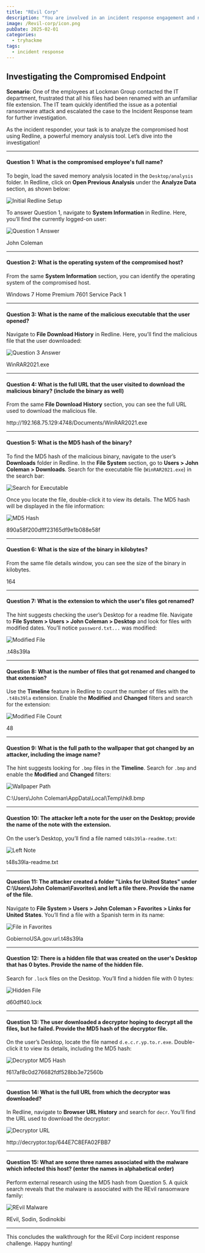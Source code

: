 ```yaml
---
title: "REvil Corp"
description: "You are involved in an incident response engagement and need to analyze an infected host using Redline"
image: /Revil-corp/icon.png
pubDate: 2025-02-01
categories:
  - tryhackme
tags:
  - incident response
---
```



## Investigating the Compromised Endpoint

**Scenario**: One of the employees at Lockman Group contacted the IT department, frustrated that all his files had been renamed with an unfamiliar file extension. The IT team quickly identified the issue as a potential ransomware attack and escalated the case to the Incident Response team for further investigation.

As the incident responder, your task is to analyze the compromised host using Redline, a powerful memory analysis tool. Let’s dive into the investigation!

---

#### **Question 1: What is the compromised employee's full name?**

To begin, load the saved memory analysis located in the `Desktop/analysis` folder. In Redline, click on **Open Previous Analysis** under the **Analyze Data** section, as shown below:

![Initial Redline Setup](/Revil-corp/1st.PNG)

To answer Question 1, navigate to **System Information** in Redline. Here, you’ll find the currently logged-on user:

![Question 1 Answer](/Revil-corp/q1-and-q2.PNG)

<Collapse title="View Answer">
  <Success>John Coleman</Success>
</Collapse>

---

#### **Question 2: What is the operating system of the compromised host?**

From the same **System Information** section, you can identify the operating system of the compromised host.

<Collapse title="View Answer">
  <Success>Windows 7 Home Premium 7601 Service Pack 1</Success>
</Collapse>

---

#### **Question 3: What is the name of the malicious executable that the user opened?**

Navigate to **File Download History** in Redline. Here, you’ll find the malicious file that the user downloaded:

![Question 3 Answer](/Revil-corp/q3-and-q4.PNG)

<Collapse title="View Answer">
  <Success>WinRAR2021.exe</Success>
</Collapse>

---

#### **Question 4: What is the full URL that the user visited to download the malicious binary? (include the binary as well)**

From the same **File Download History** section, you can see the full URL used to download the malicious file.

<Collapse title="View Answer">
  <Success>http://192.168.75.129:4748/Documents/WinRAR2021.exe</Success>
</Collapse>

---

#### **Question 5: What is the MD5 hash of the binary?**

To find the MD5 hash of the malicious binary, navigate to the user’s **Downloads** folder in Redline. In the **File System** section, go to **Users > John Coleman > Downloads**. Search for the executable file (`WinRAR2021.exe`) in the search bar:

![Search for Executable](/Revil-corp/q5-st1.PNG)

Once you locate the file, double-click it to view its details. The MD5 hash will be displayed in the file information:

![MD5 Hash](/Revil-corp/q5.PNG)

<Collapse title="View Answer">
  <Success>890a58f200dfff23165df9e1b088e58f</Success>
</Collapse>

---

#### **Question 6: What is the size of the binary in kilobytes?**

From the same file details window, you can see the size of the binary in kilobytes.

<Collapse title="View Answer">
  <Success>164</Success>
</Collapse>

---

#### **Question 7: What is the extension to which the user's files got renamed?**

The hint suggests checking the user’s Desktop for a readme file. Navigate to **File System > Users > John Coleman > Desktop** and look for files with modified dates. You’ll notice `password.txt...` was modified:

![Modified File](/Revil-corp/q6.PNG)

<Collapse title="View Answer">
  <Success>.t48s39la</Success>
</Collapse>

---

#### **Question 8: What is the number of files that got renamed and changed to that extension?**

Use the **Timeline** feature in Redline to count the number of files with the `.t48s39la` extension. Enable the **Modified** and **Changed** filters and search for the extension:

![Modified File Count](/Revil-corp/q7.PNG)

<Collapse title="View Answer">
  <Success>48</Success>
</Collapse>

---

#### **Question 9: What is the full path to the wallpaper that got changed by an attacker, including the image name?**

The hint suggests looking for `.bmp` files in the **Timeline**. Search for `.bmp` and enable the **Modified** and **Changed** filters:

![Wallpaper Path](/Revil-corp/q8.PNG)

<Collapse title="View Answer">
  <Success>C:\Users\John Coleman\AppData\Local\Temp\hk8.bmp</Success>
</Collapse>

---

#### **Question 10: The attacker left a note for the user on the Desktop; provide the name of the note with the extension.**

On the user’s Desktop, you’ll find a file named `t48s39la-readme.txt`:

![Left Note](/Revil-corp/q9.PNG)

<Collapse title="View Answer">
  <Success>t48s39la-readme.txt</Success>
</Collapse>

---

#### **Question 11: The attacker created a folder "Links for United States" under C:\Users\John Coleman\Favorites\ and left a file there. Provide the name of the file.**

Navigate to **File System > Users > John Coleman > Favorites > Links for United States**. You’ll find a file with a Spanish term in its name:

![File in Favorites](/Revil-corp/q10.PNG)

<Collapse title="View Answer">
  <Success>GobiernoUSA.gov.url.t48s39la</Success>
</Collapse>

---

#### **Question 12: There is a hidden file that was created on the user's Desktop that has 0 bytes. Provide the name of the hidden file.**

Search for `.lock` files on the Desktop. You’ll find a hidden file with 0 bytes:

![Hidden File](/Revil-corp/q11.PNG)

<Collapse title="View Answer">
  <Success>d60dff40.lock</Success>
</Collapse>

---

#### **Question 13: The user downloaded a decryptor hoping to decrypt all the files, but he failed. Provide the MD5 hash of the decryptor file.**

On the user’s Desktop, locate the file named `d.e.c.r.yp.to.r.exe`. Double-click it to view its details, including the MD5 hash:

![Decryptor MD5 Hash](/Revil-corp/q12.PNG)

<Collapse title="View Answer">
  <Success>f617af8c0d276682fdf528bb3e72560b</Success>
</Collapse>

---

#### **Question 14: What is the full URL from which the decryptor was downloaded?**

In Redline, navigate to **Browser URL History** and search for `decr`. You’ll find the URL used to download the decryptor:

![Decryptor URL](/Revil-corp/q13.PNG)

<Collapse title="View Answer">
  <Success>http://decryptor.top/644E7C8EFA02FBB7</Success>
</Collapse>

---

#### **Question 15: What are some three names associated with the malware which infected this host? (enter the names in alphabetical order)**

Perform external research using the MD5 hash from Question 5. A quick search reveals that the malware is associated with the REvil ransomware family:

![REvil Malware](/Revil-corp/q14.PNG)

<Collapse title="View Answer">
  <Success>REvil, Sodin, Sodinokibi</Success>
</Collapse>

---

This concludes the walkthrough for the REvil Corp incident response challenge. Happy hunting!